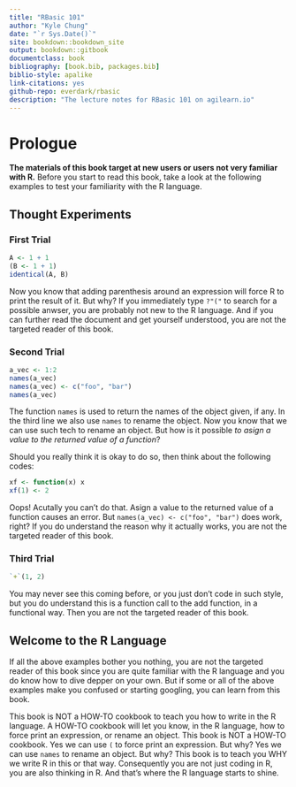 ```yaml
--- 
title: "RBasic 101"
author: "Kyle Chung"
date: "`r Sys.Date()`"
site: bookdown::bookdown_site
output: bookdown::gitbook
documentclass: book
bibliography: [book.bib, packages.bib]
biblio-style: apalike
link-citations: yes
github-repo: everdark/rbasic
description: "The lecture notes for RBasic 101 on agilearn.io"
---
```


# Prologue

**The materials of this book target at new users or users not very familiar with R.** Before you start to read this book, take a look at the following examples to test your familiarity with the R language.

## Thought Experiments
### First Trial
```r
A <- 1 + 1
(B <- 1 + 1)
identical(A, B)
```

Now you know that adding parenthesis around an expression will force R to print the result of it. But why? If you immediately type `?"("` to search for a possible anwser, you are probably not new to the R language. And if you can further read the document and get yourself understood, you are not the targeted reader of this book.

### Second Trial
```r
a_vec <- 1:2
names(a_vec)
names(a_vec) <- c("foo", "bar")
names(a_vec)
```

The function `names` is used to return the names of the object given, if any. In the third line we also use `names` to rename the object. Now you know that we can use such tech to rename an object. But how is it possible *to asign a value to the returned value of a function*? 

Should you really think it is okay to do so, then think about the following codes:

```r
xf <- function(x) x
xf(1) <- 2
```

Oops! Acutally you can't do that. Asign a value to the returned value of a function causes an error. But `names(a_vec) <- c("foo", "bar")` does work, right? If you do understand the reason why it actually works, you are not the targeted reader of this book. 

### Third Trial
```r
`+`(1, 2)
```

You may never see this coming before, or you just don't code in such style, but you do understand this is a function call to the add function, in a functional way. Then you are not the targeted reader of this book.

## Welcome to the R Language

If all the above examples bother you nothing, you are not the targeted reader of this book since you are quite familiar with the R language and you do know how to dive depper on your own. But if some or all of the above examples make you confused or starting googling, you can learn from this book.

This book is NOT a HOW-TO cookbook to teach you how to write in the R language. A HOW-TO cookbook will let you know, in the R language, how to force print an expression, or rename an object. This book is NOT a HOW-TO cookbook. Yes we can use `(` to force print an expression. But why? Yes we can use `names` to rename an object. 
But why? This book is to teach you WHY we write R in this or that way.  Consequently you are not just coding in R, you are also thinking in R. And that's where the R language starts to shine.






